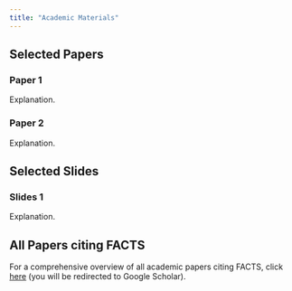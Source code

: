 ```yaml
---
title: "Academic Materials"
---
```


## Selected Papers

### Paper 1

Explanation.

### Paper 2

Explanation.

## Selected Slides

### Slides 1

Explanation.

## All Papers citing FACTS

For a comprehensive overview of all academic papers citing FACTS, click [here](https://scholar.google.com/scholar?start=0&q=%22Fixed+and+Adaptive+Clinical+Trial+Simulator%22+&hl=en&as_sdt=0,5) (you will be redirected to Google Scholar).